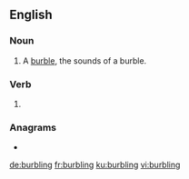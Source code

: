 ==English==

===Noun===
{{en-noun}}

# A [[burble]], the sounds of a burble.

===Verb===
{{head|en|present participle}}

# {{present participle of|burble|lang=en|nocat=1}}

===Anagrams===
* {{l|en|blurbing}}

[[de:burbling]]
[[fr:burbling]]
[[ku:burbling]]
[[vi:burbling]]